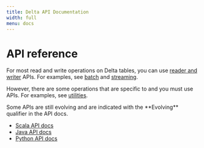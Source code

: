 ```yaml
---
title: Delta API Documentation
width: full
menu: docs
---
```



# <DeltaLake /> API reference

For most read and write operations on Delta tables, you can use <ApacheSpark />
[reader and writer](/spark/latest/dataframes-datasets/index.md) APIs. For
examples, see [batch](delta-batch.md) and [streaming](delta-streaming.md).

However, there are some operations that are specific to <DeltaLake /> and you
must use <DeltaLake /> APIs. For examples, see [utilities](delta-utility.md).

<Info title="Note" level="info">
  Some <DeltaLake /> APIs are still evolving and are indicated with the
  **Evolving** qualifier in the API docs.
</Info>

- [Scala API docs](api/scala/io/delta/tables/index.html)
- [Java API docs](api/java/index.html)
- [Python API docs](api/python/index.html)
